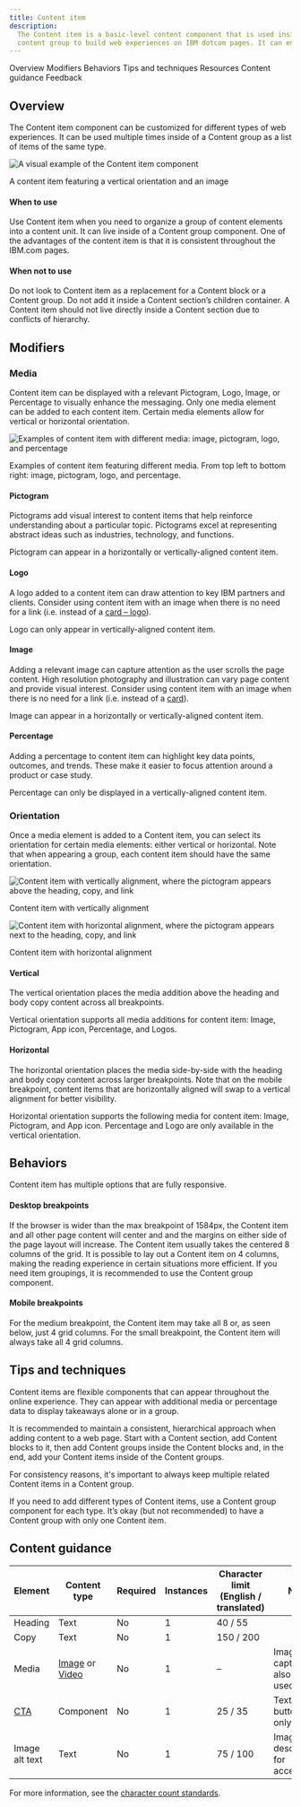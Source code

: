 ```yaml
---
title: Content item
description:
  The Content item is a basic-level content component that is used inside a
  content group to build web experiences on IBM dotcom pages. It can encapsulate media and text content and allow for more variation in an editorial experience.
---
```



<ComponentDescription name="Content item" type="layout" />

<AnchorLinks>

<AnchorLink>Overview</AnchorLink>
<AnchorLink>Modifiers</AnchorLink>
<AnchorLink>Behaviors</AnchorLink>
<AnchorLink>Tips and techniques</AnchorLink>
<AnchorLink>Resources</AnchorLink>
<AnchorLink>Content guidance</AnchorLink>
<AnchorLink>Feedback</AnchorLink>

</AnchorLinks>

## Overview

The Content item component can be customized for different types of web experiences. It can be used multiple times
inside of a Content group as a list of items of the same type.

<Row>

<Column colMd={8} colLg={8}>

![A visual example of the Content item component](../../images/component/content-item/content-item-overview.png)

</Column>

</Row>

<Caption>A content item featuring a vertical orientation and an image</Caption>

#### When to use

Use Content item when you need to organize a group of content elements into a content unit. It can live inside of a
Content group component. One of the advantages of the content item is that it is consistent throughout the IBM.com
pages.

#### When not to use

Do not look to Content item as a replacement for a Content block or a Content group. Do not add it inside a Content
section’s children container. A Content item should not live directly inside a Content section due to conflicts of
hierarchy.

## Modifiers

### Media

Content item can be displayed with a relevant Pictogram, Logo, Image, or Percentage to visually enhance the messaging. Only one media element can be added to each content item. Certain media elements allow for vertical or horizontal orientation.

<Row>

<Column colMd={8} colLg={8}>

![Examples of content item with different media: image, pictogram, logo, and percentage](../../images/component/content-item/content-item-media.png)

</Column>

</Row>

<Caption>
  Examples of content item featuring different media. From top left to bottom
  right: image, pictogram, logo, and percentage.
</Caption>

#### Pictogram

Pictograms add visual interest to content items that help reinforce understanding about a particular topic. Pictograms excel at representing abstract ideas such as industries, technology, and functions.

Pictogram can appear in a horizontally or vertically-aligned content item.

#### Logo

A logo added to a content item can draw attention to key IBM partners and clients. Consider using content item with an image when there is no need for a link (i.e. instead of a [card – logo](../cards)).

Logo can only appear in vertically-aligned content item.

#### Image

Adding a relevant image can capture attention as the user scrolls the page content. High resolution photography and illustration can vary page content and provide visual interest. Consider using content item with an image when there is no need for a link (i.e. instead of a [card](../cards)).

Image can appear in a horizontally or vertically-aligned content item.

#### Percentage

Adding a percentage to content item can highlight key data points, outcomes, and trends. These make it easier to focus attention around a product or case study.

Percentage can only be displayed in a vertically-aligned content item.

### Orientation

Once a media element is added to a Content item, you can select its orientation for certain media elements: either vertical or horizontal. Note that when appearing a group, each content item should have the same orientation.

<Row>

<Column colMd={4} colLg={4}>

![Content item with vertically alignment, where the pictogram appears above the heading, copy, and link](../../images/component/content-item/content-item-orientation-I.png)

<Caption>Content item with vertically alignment</Caption>

</Column>

<Column colMd={4} colLg={4}>

![Content item with horizontal alignment, where the pictogram appears next to the heading, copy, and link](../../images/component/content-item/content-item-orientation-II.png)

<Caption>Content item with horizontal alignment</Caption>

</Column>

</Row>

#### Vertical

The vertical orientation places the media addition above the heading and body copy content across all breakpoints.

Vertical orientation supports all media additions for content item: Image, Pictogram, App icon, Percentage, and Logos.

#### Horizontal

The horizontal orientation places the media side-by-side with the heading and body copy content across larger breakpoints. Note that on the mobile breakpoint, content items that are horizontally aligned will swap to a vertical alignment for better visibility.

Horizontal orientation supports the following media for content item: Image, Pictogram, and App icon. Percentage and Logo are only available in the vertical orientation.

## Behaviors

Content item has multiple options that are fully responsive.

#### Desktop breakpoints

If the browser is wider than the max breakpoint of 1584px, the Content item and all other page content will center and
and the margins on either side of the page layout will increase. The Content item usually takes the centered 8 columns
of the grid. It is possible to lay out a Content item on 4 columns, making the reading experience in certain situations
more efficient. If you need item groupings, it is recommended to use the Content group component.

#### Mobile breakpoints

For the medium breakpoint, the Content item may take all 8 or, as seen below, just 4 grid columns. For the small
breakpoint, the Content item will always take all 4 grid columns.

## Tips and techniques

Content items are flexible components that can appear throughout the online experience. They can appear with additional media or percentage data to display takeaways alone or in a group.

It is recommended to maintain a consistent, hierarchical approach when adding content to a web page. Start with a
Content section, add Content blocks to it, then add Content groups inside the Content blocks and, in the end, add your
Content items inside of the Content groups.

For consistency reasons, it's important to always keep multiple related Content items in a Content group.

If you need to add different types of Content items, use a Content group component for each type. It’s okay (but not
recommended) to have a Content group with only one Content item.

<ResourceLinks name="Content item" type="layout" />

## Content guidance

| Element                                                    | Content type                                                                                                                       | Required | Instances | Character limit <br/>(English / translated) | Notes                                |
| ---------------------------------------------------------- | ---------------------------------------------------------------------------------------------------------------------------------- | -------- | --------- | ------------------------------------------- | ------------------------------------ |
| Heading                                                    | Text                                                                                                                               | No       | 1         | 40 / 55                                     |                                      |
| Copy                                                       | Text                                                                                                                               | No       | 1         | 150 / 200                                   |                                      |
| Media                                                      | [Image](https://www.ibm.com/standards/carbon/components/images/) or [Video](https://www.ibm.com/standards/carbon/components/video) | No       | 1         | –                                           | Image with caption may also be used. |
| [CTA](https://www.ibm.com/standards/carbon/components/cta) | Component                                                                                                                          | No       | 1         | 25 / 35                                     | Text or button style only.           |
| Image alt text                                             | Text                                                                                                                               | No       | 1         | 75 / 100                                    | Image description for accessibility. |

For more information, see the [character count standards](https://www.ibm.com/standards/carbon/guidelines/content#character-count-standards).

<ComponentFooter name="Content item" type="layout" />
